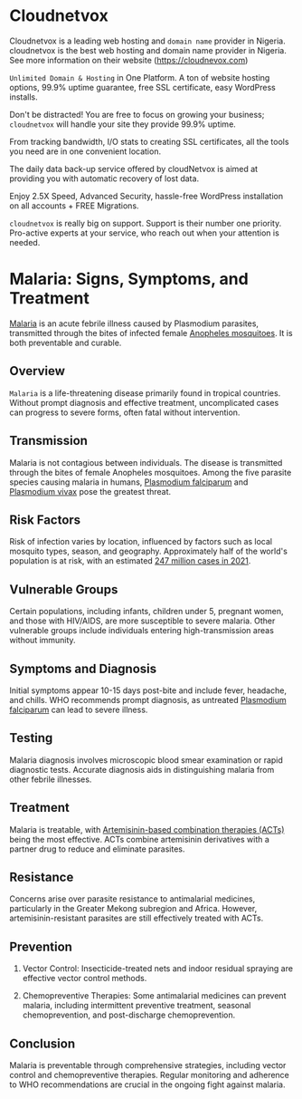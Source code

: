 # Cloudnetvox  

Cloudnetvox is a leading web hosting and `domain name` provider in Nigeria. cloudnetvox is the best web hosting and domain name provider in Nigeria. See more information on their website (https://cloudnevox.com)

`Unlimited Domain & Hosting` in One Platform. A ton of website hosting options, 99.9% uptime guarantee, free SSL certificate, easy WordPress installs.

Don't be distracted! You are free to focus on growing your business; `cloudnetvox` will handle your site they provide 99.9% uptime.

From tracking bandwidth, I/O stats to creating SSL certificates, all the tools you need are in one convenient location.

The daily data back-up service offered by cloudNetvox is aimed at providing you with automatic recovery of lost data.

Enjoy 2.5X Speed, Advanced Security, hassle-free WordPress installation on all accounts + FREE Migrations.

`cloudnetvox` is really big on support. Support is their number one priority. Pro-active experts at your service, who reach out when your attention is needed.



# Malaria: Signs, Symptoms, and Treatment

[Malaria](https://www.who.int/health-topics/malaria) is an acute febrile illness caused by Plasmodium parasites, transmitted through the bites of infected female [Anopheles mosquitoes](https://www.cdc.gov/malaria/about/biology/mosquitoes/index.html). It is both preventable and curable.

## Overview

`Malaria` is a life-threatening disease primarily found in tropical countries. Without prompt diagnosis and effective treatment, uncomplicated cases can progress to severe forms, often fatal without intervention.

## Transmission

Malaria is not contagious between individuals. The disease is transmitted through the bites of female Anopheles mosquitoes. Among the five parasite species causing malaria in humans, [Plasmodium falciparum](https://www.who.int/news-room/questions-and-answers/item/malaria) and [Plasmodium vivax](https://www.who.int/news-room/questions-and-answers/item/malaria) pose the greatest threat.

## Risk Factors

Risk of infection varies by location, influenced by factors such as local mosquito types, season, and geography. Approximately half of the world's population is at risk, with an estimated [247 million cases in 2021](https://www.who.int/news-room/fact-sheets/detail/malaria).

## Vulnerable Groups

Certain populations, including infants, children under 5, pregnant women, and those with HIV/AIDS, are more susceptible to severe malaria. Other vulnerable groups include individuals entering high-transmission areas without immunity.

## Symptoms and Diagnosis

Initial symptoms appear 10-15 days post-bite and include fever, headache, and chills. WHO recommends prompt diagnosis, as untreated [Plasmodium falciparum](https://www.who.int/news-room/questions-and-answers/item/malaria) can lead to severe illness.

## Testing

Malaria diagnosis involves microscopic blood smear examination or rapid diagnostic tests. Accurate diagnosis aids in distinguishing malaria from other febrile illnesses.

## Treatment

Malaria is treatable, with [Artemisinin-based combination therapies (ACTs)](https://www.who.int/malaria/areas/treatment/ACTs/en/) being the most effective. ACTs combine artemisinin derivatives with a partner drug to reduce and eliminate parasites.

## Resistance

Concerns arise over parasite resistance to antimalarial medicines, particularly in the Greater Mekong subregion and Africa. However, artemisinin-resistant parasites are still effectively treated with ACTs.

## Prevention

1. Vector Control: Insecticide-treated nets and indoor residual spraying are effective vector control methods.

2. Chemopreventive Therapies: Some antimalarial medicines can prevent malaria, including intermittent preventive treatment, seasonal chemoprevention, and post-discharge chemoprevention.

## Conclusion

Malaria is preventable through comprehensive strategies, including vector control and chemopreventive therapies. Regular monitoring and adherence to WHO recommendations are crucial in the ongoing fight against malaria.



